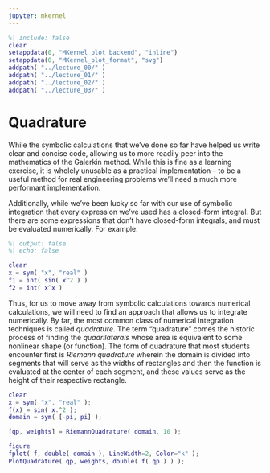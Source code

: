 ```yaml
---
jupyter: mkernel
---
```


```matlab
%| include: false
clear
setappdata(0, "MKernel_plot_backend", "inline")
setappdata(0, "MKernel_plot_format", "svg")
addpath( "../lecture_00/" )
addpath( "../lecture_01/" )
addpath( "../lecture_02/" )
addpath( "../lecture_03/" )
```

# Quadrature

While the symbolic calculations that we've done so far have helped us write clear and concise code, allowing us to more readily peer into the mathematics of the Galerkin method.
While this is fine as a learning exercise, it is wholely unusable as a practical implementation -- to be a useful method for real engineering problems we'll need a much more performant implementation.

Additionally, while we've been lucky so far with our use of symbolic integration that every expression we've used has a closed-form integral.
But there are some expressions that don't have closed-form integrals, and must be evaluated numerically.
For example:

```{=latex}
\begin{equation*}
    \int{ \sin( x^2 ) }\d{x} = \frac{\sqrt{2} \sqrt{\pi } \mathrm{S}\left(\frac{\sqrt{2}\,x}{\sqrt{\pi }}\right)}{2}
    %
    = \frac{2 \sqrt{\pi} \int_{0}^{\frac{\sqrt{2}x}{\sqrt{\pi}}}{\sin{ \left( \frac{\pi t^2}{2} \right) } \d{t} }}{2}
\end{equation*}
```

```{=latex}
\begin{equation*}
    \int{ x^x }\d{x} = \int{ x^x }\d{x}
\end{equation*}
```

```matlab
%| output: false
%| echo: false

clear
x = sym( "x", "real" )
f1 = int( sin( x^2 ) )
f2 = int( x^x )
```

Thus, for us to move away from symbolic calculations towards numerical calculations, we will need to find an approach that allows us to integrate numerically.
By far, the most common class of numerical integration techniques is called *quadrature*.
The term "quadrature" comes the historic process of finding the *quadrilaterals* whose area is equivalent to some nonlinear shape (or function).
The form of quadrature that most students encounter first is *Riemann quadrature* wherein the domain is divided into segments that will serve as the widths of rectangles and then the function is evaluated at the center of each segment, and these values serve as the height of their respective rectangle.

```matlab
clear
x = sym( "x", "real" );
f(x) = sin( x.^2 );
domain = sym( [-pi, pi] );

[qp, weights] = RiemannQuadrature( domain, 10 );

figure
fplot( f, double( domain ), LineWidth=2, Color="k" );
PlotQuadrature( qp, weights, double( f( qp ) ) );
```